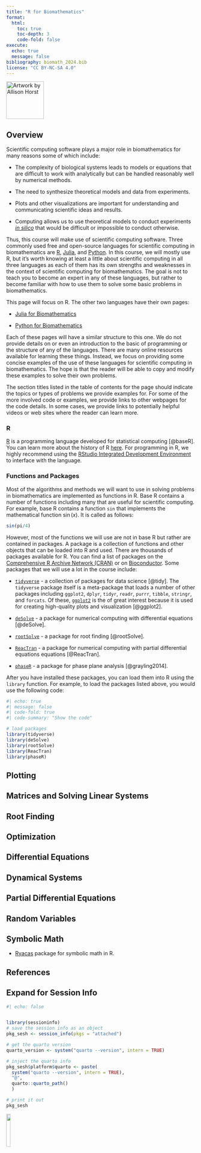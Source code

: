 ```yaml
---
title: "R for Biomathematics"
format:
  html:
    toc: true
    toc-depth: 3
    code-fold: false
execute:
  echo: true
  message: false
bibliography: biomath_2024.bib
license: "CC BY-NC-SA 4.0"
---
```


[![Artwork by Allison Horst](https://github.com/allisonhorst/stats-illustrations/blob/main/rstats-artwork/exploder.gif?raw=1){fig-alt="A gif showing the logo for the R language for statistical computing." width=100 fig-align="left"}](https://allisonhorst.com/)

## Overview

Scientific computing software plays a major role in biomathematics for many reasons some of which include:

* The complexity of biological systems leads to models or equations that are difficult to work with analytically but can be handled reasonably well by numerical methods. 

* The need to synthesize theoretical models and data from experiments.

* Plots and other visualizations are important for understanding and communicating scientific ideas and results.

* Computing allows us to use theoretical models to conduct experiments [*in silico*](https://en.wikipedia.org/wiki/In_silico) that would be difficult or impossible to conduct otherwise. 

Thus, this course will make use of scientific computing software. Three commonly used free and open-source languages for scientific computing in biomathematics are [R](https://www.r-project.org/), [Julia](https://julialang.org/), and [Python](https://www.python.org/). In this course, we will mostly use R, but it's worth knowing at least a little about scientific computing in all three languages as each of them has its own strengths and weaknesses in the context of scientific computing for biomathematics. The goal is not to teach you to  become an expert in any of these languages, but rather to become familiar with how to use them to solve some basic problems in biomathematics. 

This page will focus on R. The other two languages have their own pages:

* [Julia for Biomathematics](https://biomath2024.netlify.app/biomath_julia)

* [Python for Biomathematics](https://biomath2024.netlify.app/biomath_python)

Each of these pages will have a similar structure to this one. We do not provide details on or even an introduction to the basic of programming or the structure of any of the languages. There are many online resources available for learning these things. Instead, we focus on providing some concise examples of the use of these languages for scientific computing in biomathematics. The hope is that the reader will be able to copy and modify these examples to solve their own problems.

The section titles listed in the table of contents for the page should indicate the topics or types of problems we provide examples for. For some of the more involved code or examples, we provide links to other webpages for the code details. In some cases, we provide links to potentially helpful videos or web sites where the reader can learn more.

### R


[R](https://www.r-project.org/) is a programming language developed for statistical computing [@baseR]. You can learn more about the history of R [here](https://en.wikipedia.org/wiki/R_(programming_language)). For programming in R, we highly recommend using the [RStudio Integrated Development Environment](https://posit.co/download/rstudio-desktop/) to interface with the language. 

### Functions and Packages

Most of the algorithms and methods we will want to use in solving problems in biomathematics are implemented as functions in R. Base R contains a number of functions including many that are useful for scientific computing. For example, base R contains a function `sin` that implements the mathematical function $\sin(x)$. It is called as follows:

```r
sin(pi/4)
```

However, most of the functions we will use are not in base R but rather are contained in packages. A package is a collection of functions and other objects that can be loaded into R and used. There are thousands of packages available for R. You can find a list of packages on the [Comprehensive R Archive Network (CRAN)](https://cran.r-project.org/web/packages/available_packages_by_name.html) or on [Bioconductor](https://www.bioconductor.org/packages/release/BiocViews.html#___Software). Some packages that we will use a lot in the course include:

* [`tidyverse`](https://www.tidyverse.org/) - a collection of packages for data science [@tidy]. The `tidyverse` package itself is a meta-package that loads a number of other packages including `ggplot2`, `dplyr`, `tidyr`, `readr`, `purrr`, `tibble`, `stringr`, and `forcats`. Of these, [`ggplot2`](https://ggplot2.tidyverse.org/) is the of great interest because it is used for creating high-quality plots and visualization [@ggplot2].

* [`deSolve`](https://cran.r-project.org/web/packages/deSolve/index.html) - a package for numerical computing with differential equations [@deSolve].

* [`rootSolve`](https://cran.r-project.org/web/packages/rootSolve/index.html) - a package for root finding [@rootSolve].

* [`ReacTran`](https://cran.r-project.org/web/packages/ReacTran/index.html) - a package for numerical computing with partial differential equations equations [@ReacTran].

* [`phaseR`](https://cran.r-project.org/web/packages/phaseR/index.html) - a package for phase plane analysis [@grayling2014].

After you have installed these packages, you can load them into R using the `library` function. For example, to load the packages listed above, you would use the following code:


```r
#| echo: true
#| message: false
#| code-fold: true
#| code-summary: "Show the code"

# load packages
library(tidyverse)
library(deSolve)
library(rootSolve)
library(ReacTran)
library(phaseR)
```


## Plotting 



## Matrices and Solving Linear Systems




## Root Finding



## Optimization



## Differential Equations



## Dynamical Systems



## Partial Differential Equations



## Random Variables



## Symbolic Math


* [Ryacas](https://r-cas.github.io/ryacas/) package for symbolic math in R.

## References

::: {#refs}
:::


:::{.callout-tip collapse="true"}
## Expand for Session Info
```r
#| echo: false


library(sessioninfo)
# save the session info as an object
pkg_sesh <- session_info(pkgs = "attached")

# get the quarto version
quarto_version <- system("quarto --version", intern = TRUE)

# inject the quarto info
pkg_sesh$platform$quarto <- paste(
  system("quarto --version", intern = TRUE), 
  "@", 
  quarto::quarto_path()
  )

# print it out
pkg_sesh
```

:::


[![](http://mirrors.creativecommons.org/presskit/buttons/88x31/png/by-nc-sa.png?raw=1){fig-align="left" width=15%}](https://creativecommons.org/licenses/by-nc-sa/4.0/legalcode)
